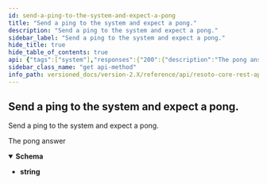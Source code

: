 ```yaml
---
id: send-a-ping-to-the-system-and-expect-a-pong
title: "Send a ping to the system and expect a pong."
description: "Send a ping to the system and expect a pong."
sidebar_label: "Send a ping to the system and expect a pong."
hide_title: true
hide_table_of_contents: true
api: {"tags":["system"],"responses":{"200":{"description":"The pong answer","content":{"text/plain":{"schema":{"type":"string","example":"pong"}}}}},"description":"Send a ping to the system and expect a pong.","method":"get","path":"/system/ping","servers":[{"url":"https://localhost:8900"}],"info":{"title":"Resoto Core REST API","version":"V1"},"postman":{"name":"Send a ping to the system and expect a pong.","description":{"type":"text/plain"},"url":{"path":["system","ping"],"host":["{{baseUrl}}"],"query":[],"variable":[]},"header":[{"key":"Accept","value":"text/plain"}],"method":"GET"}}
sidebar_class_name: "get api-method"
info_path: versioned_docs/version-2.X/reference/api/resoto-core-rest-api
---
```



## Send a ping to the system and expect a pong.

Send a ping to the system and expect a pong.

<div><ApiTabs><TabItem label={"200"} value={"200"}><div>

The pong answer

</div><div><MimeTabs schemaType={"response"}><TabItem label={"text/plain"} value={"text/plain"}><SchemaTabs><TabItem label={"Schema"} value={"Schema"}><details style={{}} data-collapsed={false} open={true}><summary style={{"textAlign":"left"}}><strong>Schema</strong></summary><div style={{"textAlign":"left","marginLeft":"1rem"}}></div><ul style={{"marginLeft":"1rem"}}><li><div><strong>string</strong></div></li></ul></details></TabItem></SchemaTabs></TabItem></MimeTabs></div></TabItem></ApiTabs></div>

